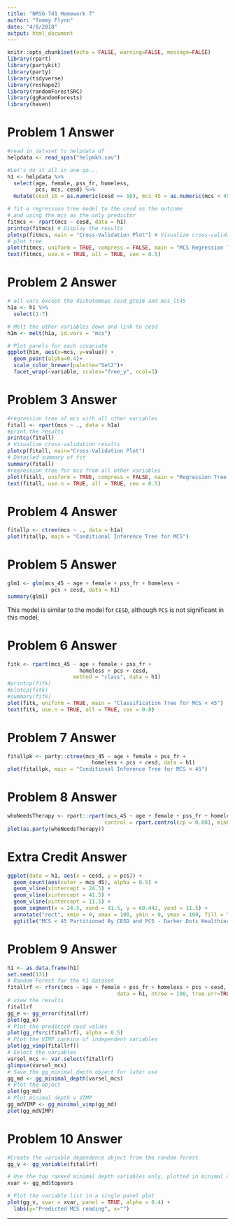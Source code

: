 ```yaml
---
title: "NRSG 741 Homework 7"
author: "Tommy Flynn"
date: "4/8/2018"
output: html_document
---
```


```r
knitr::opts_chunk$set(echo = FALSE, warning=FALSE, message=FALSE)
library(rpart)
library(partykit)
library(party)
library(tidyverse)
library(reshape2)
library(randomForestSRC)
library(ggRandomForests)
library(haven)
```

Problem 1 Answer
================

```r
#read in dataset to helpdata df
helpdata <- read_spss("helpmkh.sav")

#Let's do it all in one go...
h1 <- helpdata %>%
  select(age, female, pss_fr, homeless, 
         pcs, mcs, cesd) %>%
  mutate(cesd_16 = as.numeric(cesd >= 16), mcs_45 = as.numeric(mcs < 45))

# fit a regression tree model to the cesd as the outcome
# and using the mcs as the only predictor
fitmcs <- rpart(mcs ~ cesd, data = h1)
printcp(fitmcs) # Display the results
plotcp(fitmcs, main = "Cross-Validation Plot") # Visualize cross-validation results
# plot tree
plot(fitmcs, uniform = TRUE, compress = FALSE, main = "MCS Regression Tree")
text(fitmcs, use.n = TRUE, all = TRUE, cex = 0.5)
```

Problem 2 Answer
================

```r
# all vars except the dichotomous cesd_gte16 and mcs_lt45
h1a <- h1 %>%
  select(1:7)

# Melt the other variables down and link to cesd
h1m <- melt(h1a, id.vars = "mcs")

# Plot panels for each covariate
ggplot(h1m, aes(x=mcs, y=value)) +
  geom_point(alpha=0.4)+
  scale_color_brewer(palette="Set2")+
  facet_wrap(~variable, scales="free_y", ncol=3)
```


Problem 3 Answer
================

```r
#regression tree of mcs with all other variables
fitall <- rpart(mcs ~ ., data = h1a)
#print the results
printcp(fitall)
# Visualize cross-validation results
plotcp(fitall, main="Cross-Validation Plot") 
# Detailed summary of fit
summary(fitall) 
#regression tree for mcs from all other variables
plot(fitall, uniform = TRUE, compress = FALSE, main = "Regression Tree for MCS Scores from HELP")
text(fitall, use.n = TRUE, all = TRUE, cex = 0.5)
```



Problem 4 Answer
================

```r
fitallp <- ctree(mcs ~ ., data = h1a)
plot(fitallp, main = "Conditional Inference Tree for MCS")
```


Problem 5 Answer
================

```r
glm1 <- glm(mcs_45 ~ age + female + pss_fr + homeless + 
              pcs + cesd, data = h1)
summary(glm1)

```
This model is similar to the model for `CESD`, although `PCS` is not significant in this model.

Problem 6 Answer
================

```r
fitk <- rpart(mcs_45 ~ age + female + pss_fr + 
                       homeless + pcs + cesd, 
                     method = "class", data = h1)
#printcp(fitk)
#plotcp(fitk)
#summary(fitk)
plot(fitk, uniform = TRUE, main = "Classification Tree for MCS < 45")
text(fitk, use.n = TRUE, all = TRUE, cex = 0.8)
```


Problem 7 Answer
================

```r
fitallpk <- party::ctree(mcs_45 ~ age + female + pss_fr + 
                           homeless + pcs + cesd, data = h1)
plot(fitallpk, main = "Conditional Inference Tree for MCS < 45")
```

Problem 8 Answer
================

```r
whoNeedsTherapy <- rpart::rpart(mcs_45 ~ age + female + pss_fr + homeless + pcs + cesd, data = h1, 
                               control = rpart.control(cp = 0.001, minbucket = 20))
plot(as.party(whoNeedsTherapy))
```


Extra Credit Answer
===================

```r
ggplot(data = h1, aes(x = cesd, y = pcs)) +
  geom_count(aes(color = mcs_45), alpha = 0.5) +
  geom_vline(xintercept = 24.5) +
  geom_vline(xintercept = 41.5) +
  geom_vline(xintercept = 11.5) +
  geom_segment(x = 24.5, xend = 41.5, y = 60.442, yend = 11.5) +
  annotate("rect", xmin = 0, xmax = 100, ymin = 0, ymax = 100, fill = "blue", alpha = 0.1) +
  ggtitle("MCS < 45 Partitioned By CESD and PCS - Darker Dots Healthier")
```



Problem 9 Answer
================

```r
h1 <- as.data.frame(h1)
set.seed(131)
# Random Forest for the h1 dataset
fitallrf <- rfsrc(mcs ~ age + female + pss_fr + homeless + pcs + cesd, 
                                   data = h1, ntree = 100, tree.err=TRUE)
# view the results
fitallrf
gg_e <- gg_error(fitallrf)
plot(gg_e)
# Plot the predicted cesd values
plot(gg_rfsrc(fitallrf), alpha = 0.5)
# Plot the VIMP rankins of independent variables
plot(gg_vimp(fitallrf))
# Select the variables
varsel_mcs <- var.select(fitallrf)
glimpse(varsel_mcs)
# Save the gg_minimal_depth object for later use
gg_md <- gg_minimal_depth(varsel_mcs)
# Plot the object
plot(gg_md)
# Plot minimal depth v VIMP
gg_mdVIMP <- gg_minimal_vimp(gg_md)
plot(gg_mdVIMP)
```

Problem 10 Answer
=================

```r
#Create the variable dependence object from the random forest
gg_v <- gg_variable(fitallrf)

# Use the top ranked minimal depth variables only, plotted in minimal depth rank order
xvar <- gg_md$topvars

# Plot the variable list in a single panel plot
plot(gg_v, xvar = xvar, panel = TRUE, alpha = 0.4) +
  labs(y="Predicted MCS reading", x="")

```

---